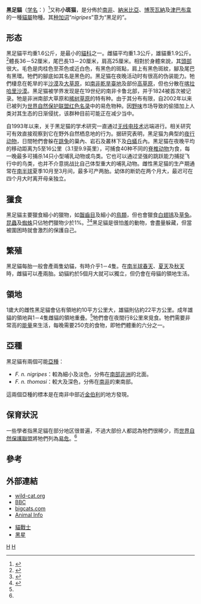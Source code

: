 {{Speciesbox
| image = Zoo_Wuppertal_Schwarzfusskatze.jpg
| image_width = 250px
| status = VU
| trend = down
| status_system = iucn3.1
| status_ref = <ref name=iucn>{{IUCN2008|assessors=Sliwa, A.|year=2008|id=8542|title=Felis nigripes|downloaded=2009-03-14}}</ref>
| taxon = Felis nigripes
| authority = [[William_John_Burchell|Burchell]], 1824
| subdivision_ranks = [[亞種|亞種]]
| subdivision = * ''F. n. nigripes''
* ''F. n. thomasi''
| range_map = Kot czarnolapy wystepowanie.svg
| range_map_width = 250px
| range_map_caption = 黑足貓的分佈
}}

'''黑足貓'''（[[学名|学名]]：''{{lang|la|Felis nigripes}}''）<ref name=msw3>{{MSW3 Wozencraft | pages = 536 | id = 14000054}}</ref>又称'''小斑猫'''，是分佈於[[南非|南非]]、[[納米比亞|納米比亞]]、[[博茨瓦納|博茨瓦納]]及[[津巴布韋|津巴布韋]]的一種[[貓屬|貓屬]]物種。其[[种加词|种加词]]“''nigripes''”意为“黑足的”。

==形态==
黑足貓平均重1.6公斤，是最小的[[貓科|貓科]]之一。雌貓平均重1.3公斤，雄貓重1.9公斤。<ref name="Sliwa2004">{{cite journal en | author = Sliwa, A. | year = 2004 | title = Home ranges of black footed cats}}</ref>體長36－52厘米，尾巴長13－20厘米，肩高25厘米。相對於身體來說，其[[頭部|頭部]]很大。毛色是肉桂色至茶色或近白色，有黑色的斑點，肩上有黑色斑紋，腳及尾巴有黑環。牠們的腳底如其名是黑色的。黑足猫在夜晚活动时有很高的伪装能力。牠們棲息在乾旱的半[[沙漠|沙漠]]及[[大草原|大草原]]，如[[南非乾旱臺地|南非乾旱臺地]]及部份[[高草原|高草原]]，但也分散在[[喀拉哈里沙漠|喀拉哈里沙漠]]。黑足猫被学界发现是在19世纪的南非卡鲁北部，并于1824被首次被记录。牠是非洲南部大草原和[[疏林草原|稀树草原]]的特有种。由于其分布有限，自2002年以来已被列为[[國際自然保護聯盟|世界自然保护联盟]][[红色名录指数|红色名录]]中的易危物种。因[[野味|野味]]市场导致的偷猎加上人类对其生态的日渐侵扰，该群种目前可能正在减少当中。

自1993年以来，关于黑足猫的学术研究一直通过[[无线电|无线电技术]]远端进行。相关研究可有效直接观察到它在野外自然栖息地的行为。据研究表明，黑足猫为典型的[[夜行性|夜行动物]]，日間牠們會躲在[[跳兔|跳兔]]的巢內、岩石及叢林下及[[白蟻|白蟻]]丘內。黑足猫在夜晚平均的移动距离为5至16公里（3.1至9.9英里），可捕食40种不同的[[脊椎动物|脊椎动物]]为食，每一晚最多可捕杀14只小型哺乳动物或鸟类。它也可以通过坚强的跳跃能力捕捉飞行中的鸟类，也并不介意挑战比自己体型重大的哺乳动物。雌性黑足猫的生产期通常在[[南半球|南半球]]夏季10月至3月间，最多可产两胎。幼体的断奶在两个月大，最迟可在四个月大时离开母亲独立。

== 獵食 ==
黑足貓主要獵食細小的獵物，如[[齧齒目|齧齒目]]及細小的[[鳥類|鳥類]]，但也會獵食[[白翅鴇|白翅鴇]]及[[草兔|草兔]]。[[昆蟲|昆蟲]]及[[蜘蛛|蜘蛛]]只佔牠們獵物少於1%。<ref name=Sliwa1994>{{cite journal en | author = Sliwa, A. | year = 1994 | title = Black-footed cat studies in South Africa | journal = Cat News | volume = 20 | pages = 15-19}}</ref><ref name=Sliwa2006>{{cite journal en | author = Sliwa, A. | year = 2006 | title = Seasonal and sex-specific prey composition of black-footed cats Felis nigripes | journal = Acta Theriologica | volume = 51 |issue=2 | pages = 195-204}}</ref>黑足貓是很怕羞的動物，會盡量躲藏，但當被圍困時就會激烈的保護自己。

== 繁殖 ==
黑足貓每胎一般會產兩隻幼貓，有時介乎1－4隻。在[[南半球|南半球]][[春天|春天]]、[[夏天|夏天]]及[[秋天|秋天]]時，雌貓可以產兩胎。幼貓約於5個月大就可以獨立，但仍會在母貓的領地生活。

== 領地 ==
1歲大的雌性黑足貓會佔有領地約10平方公里大，雄貓則佔約22平方公里。成年雄貓的領地與1－4隻雌貓的領地重疊。<ref name=Sliwa2004/>牠們會在夜間行8公里來覓食。牠們需要非常高的[[能量|能量]]來生活，每晚需要250克的食物，即牠們體重的六分之一。

== 亞種 ==
黑足貓有兩個可能[[亞種|亞種]]：
* ''F. n. nigripes''：較為細小及淡色，分佈在[[南部非洲|南部非洲]]的北面。
* ''F. n. thomasi''：較大及深色，分佈在[[南非|南非]]的東南部。

這兩個亞種的標本是在南非中部近[[金伯利|金伯利]]的地方發現。

== 保育狀況 ==
一些學者指黑足貓在部分地区很普遍，不過大部份人都認為牠們很稀少，而[[世界自然保護聯盟|世界自然保護聯盟]]將牠們列為[[易危|易危]]。<ref name=iucn/>

== 參考 ==
{{reflist}}

== 外部連結 ==
{{Commons category|Felis nigripes}}
* [http://black-footed-cat.wild-cat.org wild-cat.org]
* [http://www.bbc.co.uk/nature/wildfacts/factfiles/25.shtml BBC]{{Webarchive|url=https://archive.is/20121223141449/www.bbc.co.uk/nature/wildfacts/factfiles/25.shtml |date=2012-12-23 }}
* [https://web.archive.org/web/20090227054752/http://thebigcats.com/smallcat/blackfootcat.htm bigcats.com]
* [http://www.animalinfo.org/species/carnivor/felinigr.htm Animal Info]
{{Taxonbar|from=Q204814}}

*[[貓戰士|貓戰士]]
*[[黑星|黑星]]

[[Category:貓屬|H]]
[[Category:1824年描述的动物|H]]